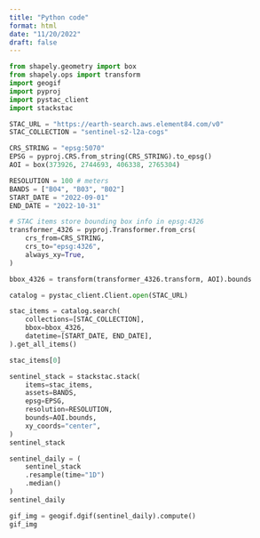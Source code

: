 ```yaml
---
title: "Python code"
format: html
date: "11/20/2022"
draft: false
---
```


```python
from shapely.geometry import box
from shapely.ops import transform
import geogif
import pyproj
import pystac_client
import stackstac

STAC_URL = "https://earth-search.aws.element84.com/v0"
STAC_COLLECTION = "sentinel-s2-l2a-cogs"

CRS_STRING = "epsg:5070"
EPSG = pyproj.CRS.from_string(CRS_STRING).to_epsg()
AOI = box(373926, 2744693, 406338, 2765304)

RESOLUTION = 100 # meters
BANDS = ["B04", "B03", "B02"]
START_DATE = "2022-09-01"
END_DATE = "2022-10-31"
```
```python
# STAC items store bounding box info in epsg:4326
transformer_4326 = pyproj.Transformer.from_crs(
    crs_from=CRS_STRING,
    crs_to="epsg:4326",
    always_xy=True,
)

bbox_4326 = transform(transformer_4326.transform, AOI).bounds
```

```python
catalog = pystac_client.Client.open(STAC_URL)

stac_items = catalog.search(
    collections=[STAC_COLLECTION],
    bbox=bbox_4326,
    datetime=[START_DATE, END_DATE],
).get_all_items()
```

```python
stac_items[0]
```


```python
sentinel_stack = stackstac.stack(
    items=stac_items,
    assets=BANDS,
    epsg=EPSG,
    resolution=RESOLUTION,
    bounds=AOI.bounds,
    xy_coords="center",
)
sentinel_stack
```

```python
sentinel_daily = (
    sentinel_stack
    .resample(time="1D")
    .median()
)
sentinel_daily
```

```python
gif_img = geogif.dgif(sentinel_daily).compute()
gif_img
```
